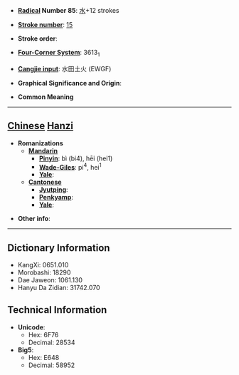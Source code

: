 * '''[[Wiktionary:Chinese radical index| Radical]] Number 85''': [[Wiktionary:Chinese radical index 水|水]]+12 strokes

* '''[[Wiktionary:Chinese total strokes index|Stroke number]]''': [[Wiktionary:Chinese total strokes index 15|15]]

* '''Stroke order''': 

* '''[[Wiktionary:Chinese four corner index|Four-Corner System]]''': 3613<sub>1</sub>

* '''[[Wiktionary:Chinese Cangjie index|Cangjie input]]''': 水田土火 (EWGF)

* '''Graphical Significance and Origin''': 

* '''Common Meaning'''

----

== [[Chinese]] [[Hanzi]] ==

* '''Romanizations'''
** '''[[Mandarin]]'''
*** '''[[Pinyin]]''': bì (bi4), hēi (hei1)
*** '''[[Wade-Giles]]''': pi<sup>4</sup>, hei<sup>1</sup>
*** '''[[Yale]]''': 
** '''[[Cantonese]]'''
*** '''[[Jyutping]]''':
*** '''[[Penkyamp]]''': 
*** '''[[Yale]]''': 

* '''Other info''': 

----

== Dictionary Information ==

* KangXi: 0651.010
* Morobashi: 18290
* Dae Jaweon: 1061.130
* Hanyu Da Zidian: 31742.070

== Technical Information ==

* '''Unicode''':
** Hex: 6F76
** Decimal: 28534
* '''Big5''':
** Hex: E648
** Decimal: 58952